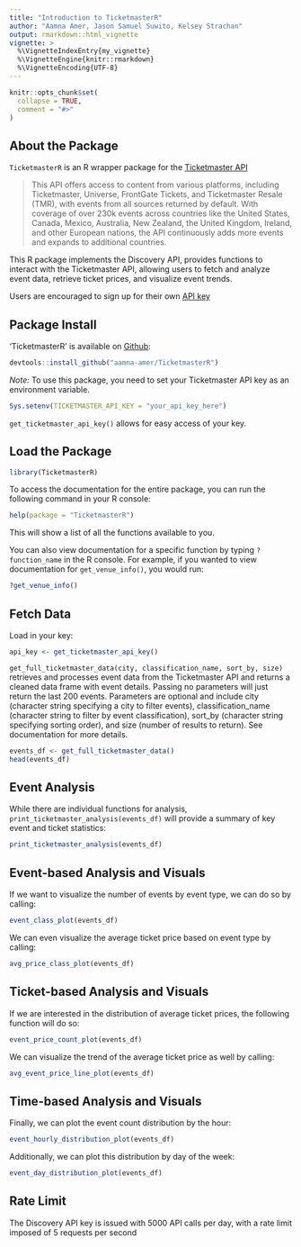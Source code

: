 ```yaml
---
title: "Introduction to TicketmasterR"
author: "Aamna Amer, Jason Samuel Suwito, Kelsey Strachan"
output: rmarkdown::html_vignette
vignette: >
  %\VignetteIndexEntry{my_vignette}
  %\VignetteEngine{knitr::rmarkdown}
  %\VignetteEncoding{UTF-8}
---
```


```r
knitr::opts_chunk$set(
  collapse = TRUE,
  comment = "#>"
)
```

## About the Package

`TicketmasterR` is an R wrapper package for the [Ticketmaster API](https://developer.ticketmaster.com/products-and-docs/apis/discovery-api/v2/)

> This API offers access to content from various platforms, including Ticketmaster, Universe, FrontGate Tickets, and Ticketmaster Resale (TMR), with events from all sources returned by default. With coverage of over 230k events across countries like the United States, Canada, Mexico, Australia, New Zealand, the United Kingdom, Ireland, and other European nations, the API continuously adds more events and expands to additional countries. 

This R package implements the Discovery API, provides functions to interact with the 
Ticketmaster API, allowing users to fetch and analyze event data, retrieve ticket prices, and visualize event trends.

Users are encouraged to sign up for their own [API key](https://developer.ticketmaster.com/products-and-docs/apis/getting-started/)

## Package Install

'TicketmasterR' is available on [Github](https://github.com/aamna-amer/TicketmasterR):

```r
devtools::install_github("aamna-amer/TicketmasterR")
```

_Note:_ To use this package, you need to set your Ticketmaster API key as an environment variable.

```r
Sys.setenv(TICKETMASTER_API_KEY = "your_api_key_here")
```

`get_ticketmaster_api_key()` allows for easy access of your key.

## Load the Package

```r
library(TicketmasterR)
```

To access the documentation for the entire package, you can run the following command in your R console:

```r
help(package = "TicketmasterR")
```
This will show a list of all the functions available to you.

You can also view documentation for a specific function by typing `?function_name` in the R console. For example, if you wanted to view documentation for `get_venue_info()`, you would run:

```r
?get_venue_info()
```

## Fetch Data

Load in your key:

```r
api_key <- get_ticketmaster_api_key()
```

`get_full_ticketmaster_data(city, classification_name, sort_by, size)` retrieves and processes event data from the Ticketmaster API and returns a cleaned data frame with event details. Passing no parameters will just return the last 200 events. Parameters are optional and include city (character string specifying a city to filter events), classification_name (character string to filter by event classification), sort_by (character string specifying sorting order), and size (number of results to return). See documentation for more details.

```r
events_df <- get_full_ticketmaster_data()
head(events_df)
```

## Event Analysis

While there are individual functions for analysis, `print_ticketmaster_analysis(events_df)` will provide a summary of key event and ticket statistics:

```r
print_ticketmaster_analysis(events_df)
```

## Event-based Analysis and Visuals

If we want to visualize the number of events by event type, we can do so by calling:

```r
event_class_plot(events_df)
```

We can even visualize the average ticket price based on event type by calling:

```r
avg_price_class_plot(events_df)
```

## Ticket-based Analysis and Visuals

If we are interested in the distribution of average ticket prices, the following function will do so:

```r
event_price_count_plot(events_df)
```

We can visualize the trend of the average ticket price as well by calling:

```r
avg_event_price_line_plot(events_df)
```

## Time-based Analysis and Visuals

Finally, we can plot the event count distribution by the hour:

```r
event_hourly_distribution_plot(events_df)
```

Additionally, we can plot this distribution by day of the week:

```r
event_day_distribution_plot(events_df)
```

## Rate Limit

The Discovery API key is issued with 5000 API calls per day, with a rate limit imposed of 5 requests per second
